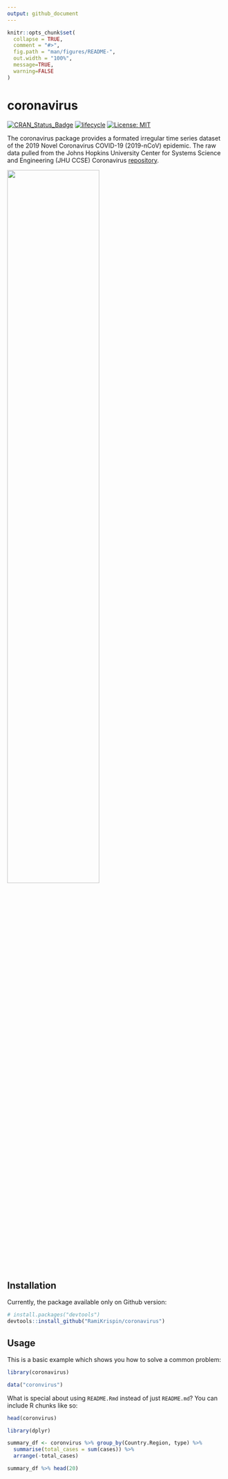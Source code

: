 ```yaml
---
output: github_document
---
```


<!-- README.md is generated from README.Rmd. Please edit that file -->

```r
knitr::opts_chunk$set(
  collapse = TRUE,
  comment = "#>",
  fig.path = "man/figures/README-",
  out.width = "100%",
  message=TRUE, 
  warning=FALSE
)
```
# coronavirus

<!-- badges: start -->

[![CRAN\_Status\_Badge](https://www.r-pkg.org/badges/version/coronavirus)](https://cran.r-project.org/package=coronavirus)
[![lifecycle](https://img.shields.io/badge/lifecycle-experimental-orange.svg)](https://www.tidyverse.org/lifecycle/#experimental)
[![License: MIT](https://img.shields.io/badge/License-MIT-blue.svg)](https://opensource.org/licenses/MIT)
<!-- badges: end -->

The coronavirus package provides a formated irregular time series dataset of the 2019 Novel Coronavirus COVID-19 (2019-nCoV) epidemic. The raw data pulled from the Johns Hopkins University Center for Systems Science and Engineering (JHU CCSE) Coronavirus [repository](https://github.com/CSSEGISandData/COVID-19).



<img src="man/figures/2019-nCoV-CDC-23312_without_background.png" width="65%" align="center"/></a>


## Installation

Currently, the package available only on Github version:

``` r
# install.packages("devtools")
devtools::install_github("RamiKrispin/coronavirus")
```
## Usage

This is a basic example which shows you how to solve a common problem:

```r
library(coronavirus)

data("coronvirus")
```

What is special about using `README.Rmd` instead of just `README.md`? You can include R chunks like so:

```r
head(coronvirus)

library(dplyr)

summary_df <- coronvirus %>% group_by(Country.Region, type) %>%
  summarise(total_cases = sum(cases)) %>%
  arrange(-total_cases)

summary_df %>% head(20)

```




